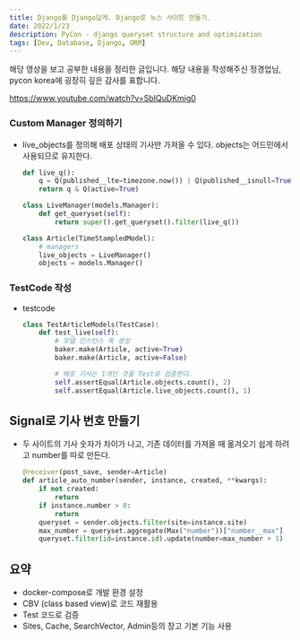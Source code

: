 ```yaml
---
title: Django를 Django답게. Django로 뉴스 사이트 만들기.
date: 2022/1/23
description: PyCon - django queryset structure and optimization
tags: [Dev, Database, Django, ORM]
---
```


해당 영상을 보고 공부한 내용을 정리한 글입니다. 해당 내용을 작성해주신 정경업님, pycon korea에 굉장히 깊은 감사를 표합니다.

https://www.youtube.com/watch?v=SbIQuDKmig0

### Custom Manager 정의하기

- live_objects를 정의해 배포 상태의 기사만 가져올 수 있다. objects는 어드민에서
  사용되므로 유지한다.
    ```python
    def live_q():
        q = Q(published__lte=timezone.now()) | Q(published__isnull=True)
        return q & Q(active=True)

    class LiveManager(models.Manager):
        def get_queryset(self):
            return super().get_queryset().filter(live_q())

    class Article(TimeStampledModel):
        # managers
        live_objects = LiveManager()
        objects = models.Manager()
    ```

### TestCode 작성
- testcode
    ```python
    class TestArticleModels(TestCase):
        def test_live(self):
            # 모델 인스턴스 목 생성
            baker.make(Article, active=True)
            baker.make(Article, active=False)

            # 배포 기사는 1개인 것을 Test로 검증한다.
            self.assertEqual(Article.objects.count(), 2)
            self.assertEqual(Article.live_objects.count(), 1)
    ```

## Signal로 기사 번호 만들기
- 두 사이트의 기사 숫자가 차이가 나고, 기존 데이터를 가져올 때 옮겨오기 쉽게 하려고
  number를 따로 만든다.
    ```python
    @receiver(post_save, sender=Article)
    def article_auto_number(sender, instance, created, **kwargs):
        if not created:
            return
        if instance.number > 0:
            return
        queryset = sender.objects.filter(site=instance.site)
        max_number = queryset.aggregate(Max("number"))["number__max"]
        queryset.filter(id=instance.id).update(number=max_number + 1)
    ```

## 요약
 - docker-compose로 개발 환경 설정
 - CBV (class based view)로 코드 재활용
 - Test 코드로 검증
 - Sites, Cache, SearchVector, Admin등의 장고 기본 기능 사용

